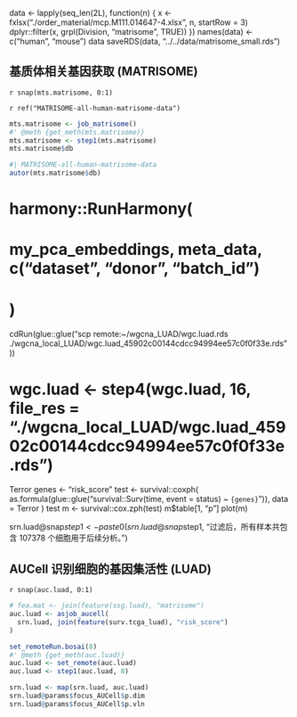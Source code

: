 

data <- lapply(seq_len(2L), 
  function(n) {
    x <- fxlsx("./order_material/mcp.M111.014647-4.xlsx", n, startRow = 3)
    dplyr::filter(x, grpl(Division, "matrisome", TRUE))
  })
names(data) <- c("human", "mouse")
data
saveRDS(data, "../../data/matrisome_small.rds")

## 基质体相关基因获取 (MATRISOME)

`r snap(mts.matrisome, 0:1)`

`r ref("MATRISOME-all-human-matrisome-data")`
<!-- LEGEND_END -->

```r
mts.matrisome <- job_matrisome()
#' @meth {get_meth(mts.matrisome)}
mts.matrisome <- step1(mts.matrisome)
mts.matrisome$db
```


```r
#| MATRISOME-all-human-matrisome-data
autor(mts.matrisome$db)
```


# harmony::RunHarmony(
#   my_pca_embeddings, meta_data, c("dataset", "donor", "batch_id")
# )

cdRun(glue::glue("scp remote:~/wgcna_LUAD/wgc.luad.rds ./wgcna_local_LUAD/wgc.luad_45902c00144cdcc94994ee57c0f0f33e.rds"))

# wgc.luad <- step4(wgc.luad, 16, file_res = "./wgcna_local_LUAD/wgc.luad_45902c00144cdcc94994ee57c0f0f33e.rds")

Terror
genes <- "risk_score"
test <- survival::coxph(
  as.formula(glue::glue("survival::Surv(time, event = status) ~ `{genes}`")), data = Terror
)
test
m <- survival::cox.zph(test)
m$table[1, "p"]
plot(m)

srn.luad@snap$step1 <- paste0(srn.luad@snap$step1, "过滤后，所有样本共包含 107378 个细胞用于后续分析。")

## AUCell 识别细胞的基因集活性 (LUAD)

`r snap(auc.luad, 0:1)`

```r
# fea.mat <- join(feature(ssg.luad), "matrisome")
auc.luad <- asjob_aucell(
  srn.luad, join(feature(surv.tcga_luad), "risk_score")
)

set_remoteRun.bosai(8)
#' @meth {get_meth(auc.luad)}
auc.luad <- set_remote(auc.luad)
auc.luad <- step1(auc.luad, 8)

srn.luad <- map(srn.luad, auc.luad)
srn.luad@params$focus_AUCell$p.dim
srn.luad@params$focus_AUCell$p.vln

```
